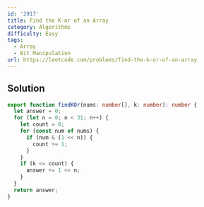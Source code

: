 ```yaml
---
id: '2917'
title: Find the K-or of an Array
category: Algorithms
difficulty: Easy
tags:
  - Array
  - Bit Manipulation
url: https://leetcode.com/problems/find-the-k-or-of-an-array
---
```


## Solution

```typescript filename="solution.ts" copy
export function findKOr(nums: number[], k: number): number {
  let answer = 0;
  for (let n = 0; n < 31; n++) {
    let count = 0;
    for (const num of nums) {
      if (num & (1 << n)) {
        count += 1;
      }
    }
    if (k <= count) {
      answer += 1 << n;
    }
  }
  return answer;
}
```
